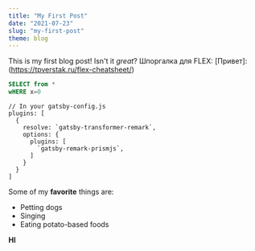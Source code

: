 ```yaml
---
title: "My First Post"
date: "2021-07-23"
slug: "my-first-post"
theme: blog
---
```


This is my first blog post! Isn't it *great*?
Шпоргалка для FLEX:
[Привет]:(https://tpverstak.ru/flex-cheatsheet/)

```sql
SELECT from *
wHERE x=0
```
```javascript{1,4-6}
// In your gatsby-config.js
plugins: [
  {
    resolve: `gatsby-transformer-remark`,
    options: {
      plugins: [
        `gatsby-remark-prismjs`,
      ]
    }
  }
]
```

Some of my **favorite** things are:

* Petting dogs
* Singing
* Eating potato-based foods

**HI**